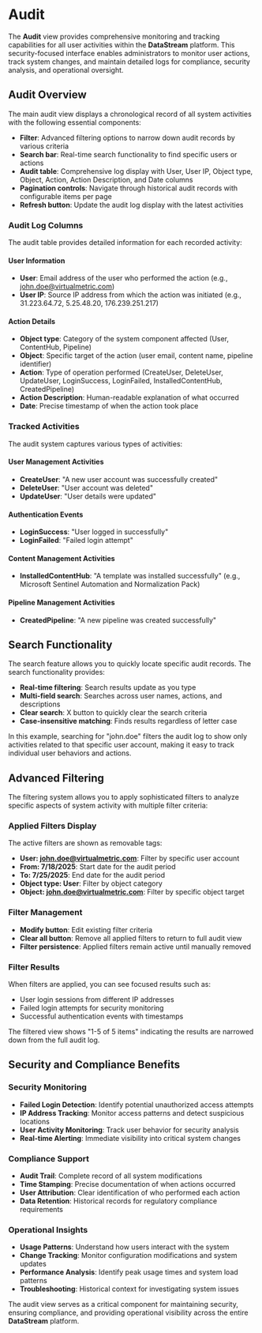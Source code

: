 # Audit

The **Audit** view provides comprehensive monitoring and tracking capabilities for all user activities within the **DataStream** platform. This security-focused interface enables administrators to monitor user actions, track system changes, and maintain detailed logs for compliance, security analysis, and operational oversight.

## Audit Overview

The main audit view displays a chronological record of all system activities with the following essential components:

- **Filter**: Advanced filtering options to narrow down audit records by various criteria
- **Search bar**: Real-time search functionality to find specific users or actions
- **Audit table**: Comprehensive log display with User, User IP, Object type, Object, Action, Action Description, and Date columns
- **Pagination controls**: Navigate through historical audit records with configurable items per page
- **Refresh button**: Update the audit log display with the latest activities

### Audit Log Columns

The audit table provides detailed information for each recorded activity:

#### User Information

- **User**: Email address of the user who performed the action (e.g., john.doe@virtualmetric.com)
- **User IP**: Source IP address from which the action was initiated (e.g., 31.223.64.72, 5.25.48.20, 176.239.251.217)

#### Action Details

- **Object type**: Category of the system component affected (User, ContentHub, Pipeline)
- **Object**: Specific target of the action (user email, content name, pipeline identifier)
- **Action**: Type of operation performed (CreateUser, DeleteUser, UpdateUser, LoginSuccess, LoginFailed, InstalledContentHub, CreatedPipeline)
- **Action Description**: Human-readable explanation of what occurred
- **Date**: Precise timestamp of when the action took place

### Tracked Activities

The audit system captures various types of activities:

#### User Management Activities

- **CreateUser**: "A new user account was successfully created"
- **DeleteUser**: "User account was deleted"  
- **UpdateUser**: "User details were updated"

#### Authentication Events

- **LoginSuccess**: "User logged in successfully"
- **LoginFailed**: "Failed login attempt"

#### Content Management Activities

- **InstalledContentHub**: "A template was installed successfully" (e.g., Microsoft Sentinel Automation and Normalization Pack)

#### Pipeline Management Activities

- **CreatedPipeline**: "A new pipeline was created successfully"

## Search Functionality

The search feature allows you to quickly locate specific audit records. The search functionality provides:

- **Real-time filtering**: Search results update as you type
- **Multi-field search**: Searches across user names, actions, and descriptions
- **Clear search**: X button to quickly clear the search criteria
- **Case-insensitive matching**: Finds results regardless of letter case

In this example, searching for "john.doe" filters the audit log to show only activities related to that specific user account, making it easy to track individual user behaviors and actions.

## Advanced Filtering

The filtering system allows you to apply sophisticated filters to analyze specific aspects of system activity with multiple filter criteria:

### Applied Filters Display

The active filters are shown as removable tags:

- **User: john.doe@virtualmetric.com**: Filter by specific user account
- **From: 7/18/2025**: Start date for the audit period
- **To: 7/25/2025**: End date for the audit period  
- **Object type: User**: Filter by object category
- **Object: john.doe@virtualmetric.com**: Filter by specific object target

### Filter Management

- **Modify button**: Edit existing filter criteria
- **Clear all button**: Remove all applied filters to return to full audit view
- **Filter persistence**: Applied filters remain active until manually removed

### Filter Results

When filters are applied, you can see focused results such as:

- User login sessions from different IP addresses
- Failed login attempts for security monitoring
- Successful authentication events with timestamps

The filtered view shows "1-5 of 5 items" indicating the results are narrowed down from the full audit log.

## Security and Compliance Benefits

### Security Monitoring

- **Failed Login Detection**: Identify potential unauthorized access attempts
- **IP Address Tracking**: Monitor access patterns and detect suspicious locations
- **User Activity Monitoring**: Track user behavior for security analysis
- **Real-time Alerting**: Immediate visibility into critical system changes

### Compliance Support

- **Audit Trail**: Complete record of all system modifications
- **Time Stamping**: Precise documentation of when actions occurred
- **User Attribution**: Clear identification of who performed each action
- **Data Retention**: Historical records for regulatory compliance requirements

### Operational Insights

- **Usage Patterns**: Understand how users interact with the system
- **Change Tracking**: Monitor configuration modifications and system updates
- **Performance Analysis**: Identify peak usage times and system load patterns
- **Troubleshooting**: Historical context for investigating system issues

The audit view serves as a critical component for maintaining security, ensuring compliance, and providing operational visibility across the entire **DataStream** platform.
